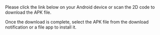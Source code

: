 
Please click the link below on your Android device or scan the 2D code to download the APK file.

<InstallLink />

Once the download is complete, select the APK file from the download notification or a file app to install it.